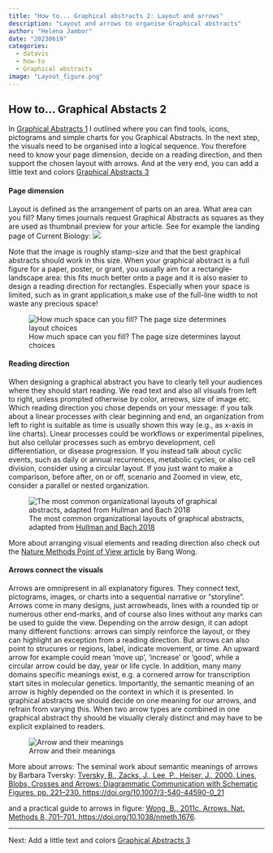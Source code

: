 ```yaml
---
title: "How to... Graphical abstracts 2: Layout and arrows"
description: "Layout and arrows to organise Graphical abstracts"
author: "Helena Jambor"
date: "20230619"
categories:
  - datavis
  - how-to
  - Graphical abstracts
image: "Layout_figure.png"
---
```

## How to... Graphical Abstacts 2
In [Graphical Abstracts 1](../GraphicalAbstract_1/index.qmd) I outlined where you can find tools, icons, pictograms and simple charts for you Graphical Abstracts. In the next step, the visuals need to be organised into a logical sequence. You therefore need to know your page dimension, decide on a reading direction, and then support the chosen layout with arrows. And at the very end, you can add a little text and colors 
[Graphical Abstracts 3](../GraphicalAbstracts_3/GraphicalAbstracts.qmd)

#### Page dimension
Layout is defined as the arrangement of parts on an area. What area can you fill? Many times journals request Graphical Abstracts as squares as they are used as thumbnail preview for your article. See for example the landing page of Current Biology: 
![](CurrentBio.png)

Note that the image is roughly stamp-size and that the best graphical abstracts should work in this size. 
When your graphical abstract is a full figure for a paper, poster, or grant, you usually aim for a rectangle-landscape area: this fits much better onto a page and it is also easier to design a reading direction for rectangles. Especially when your space is limited, such as in grant application,s make use of the full-line width to not waste any precious space!

![How much space can you fill? The page size determines layout choices](Layout_dimensions2-01.png)

#### Reading direction
When designing a graphical abstract you have to clearly tell your audiences where they should start reading. We read text and also all visuals from left to right, unless prompted otherwise by color, arreows, size of image etc.  
Which reading direction you chose depends on your message: if you talk about a linear processes with clear beginning and end, an organization from left to right is  suitable as time is usually shown this way (e.g., as x-axis in line charts). Linear processes could be workflows or experimental pipelines, but also cellular processes such as embryo development, cell differentiation, or disease progression. 
If you instead talk about cyclic events, such as daily or annual recurrences,  metabolic cycles, or also cell division, consider using a circular layout. 
If you just want to make a comparison, before after, on or off, scenario and Zoomed in view, etc, consider a parallel or nested organization.

![The most common organizational layouts of graphical abstracts, adapted from <a href= "https://link.springer.com/chapter/10.1007/978-3-319-91376-6_19"> Hullman and Bach 2018</a>](Layout_figure.png)

More about arranging visual elements and reading direction also check out the <a href="https://www.nature.com/articles/nmeth.1711">Nature Methods Point of View article</a> by Bang Wong. 


#### Arrows connect the visuals
Arrows are omnipresent in all explanatory figures. They connect text, pictograms, images, or charts into a sequential narrative or “storyline”. 
Arrows come in many designs, just arrowheads, lines with a rounded tip or numerous other end-marks, and of course also lines without any marks can be used to guide the view. 
Depending on the arrow design, it can adopt many different functions: arrows can simply reinforce the layout, or they can highlight an exception from a reading direction. But arrows can also point to strucures or regions, label, indicate movement, or time. An upward arrow for example could mean ‘move up’, ‘increase’ or ‘good’, while a circular arrow could be day, year or life cycle. In addition, many many domains specific meanings exist, e.g. a cornered arrow for transcription start sites in molecular genetics. 
Importantly, the semantic meaning of an arrow is highly depended on the context in which it is presented. In graphical abstracts we should decide on one meaning for our arrows, and refrain from varying this. When two arrow types are combined in one graphical abstract thy should be visually cleraly distinct and may have to be explicit explained to readers. 

![Arrow and their meanings](Arrows-01.png)


More about arrows: 
The seminal work about semantic meanings of arrows by Barbara Tversky: 
<a href= "https://link.springer.com/chapter/10.1007/3-540-44590-0_21">Tversky, B., Zacks, J., Lee, P., Heiser, J., 2000. Lines, Blobs, Crosses and Arrows: Diagrammatic Communication with Schematic Figures. pp. 221–230. https://doi.org/10.1007/3-540-44590-0_21</a>

and a practical guide to arrows in figure: 
<a href="https://www.nature.com/articles/nmeth.1676">Wong, B., 2011c. Arrows. Nat. Methods 8, 701–701. https://doi.org/10.1038/nmeth.1676</a>. 

****

Next: Add a little text and colors [Graphical Abstracts 3](../GraphicalAbstracts_3/GraphicalAbstracts.qmd)


